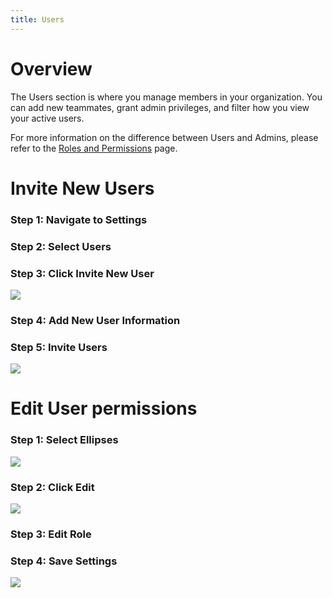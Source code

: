 ```yaml
---
title: Users
---
```


# Overview

The Users section is where you manage members in your organization. You can add new teammates, grant admin privileges, and filter how you view your active users.

<Note> For more information on the difference between Users and Admins, please refer to the [Roles and Permissions](/admin/settings/role-&-permission) page. </Note>

# Invite New Users

### Step 1: Navigate to Settings

### Step 2: Select Users

### Step 3: Click Invite New User

![](https://lh3.googleusercontent.com/xk69MzEIMInNDtALh4eznbTqEY_Fjh7vMuBu_MOXBubRa_qwF82uJtAtcuE4DJtzPmLSgyIKtyE_MVEQaVnBOao2YqxAxPwFGFITi_ZxZ592aB9OOuSDz4LDRaYb3ZS5mugu242gmYw5SKdZKnkfCjo)


### Step 4: Add New User Information

### Step 5: Invite Users

![](https://lh4.googleusercontent.com/GT4TVkL27tfkdfG-xueQ_cSfzrtUA0PAk22VIdEBeq-iqq1BXKvurQXa4gV8Ael8lnlUdHNoCtdOu2a0BJ2JWdEr-yaA5fb92N41tGPlpKFFo-EAhLGalbo-xZqi_u0e390hY3qYbJu13T43qZOA2QU)

# Edit User permissions

### Step 1: Select Ellipses

![](https://lh4.googleusercontent.com/OsUQjD9AGBhObsMTQ_3RfyOz7z5rc6lA9jr_cFPxlxuU76Zy98HYEtq6heKvQRNcDLwwxdeH6eosu6ykSQACXeIESe8f8ovxL6sRN7YhYTSLoab0HPetZtP6QxgijjGLIFi9Vjl2Lg870nrB0w6nu7U)

### Step 2: Click Edit

![](https://lh4.googleusercontent.com/WVTl_8jBGSQeyudhQ51MWIdXR-vtPCvgfnnFIM7zo0Yl3pEa1-PSbJHneDgNWTzAI1XtXdvhEa741VeA95eZkoyJt0wqS8ibjpgYsb5Zbl5b5TykS3IlxZMg5fjIvFNDBGbq4qE2Zkl4w3usPtXCyZY)

### Step 3: Edit Role 

### Step 4: Save Settings

![](https://lh5.googleusercontent.com/GRF7yQsyWMLaLDtA20-NcygYlSaddwbB5p6yqySBf0kF7nV4wh_VULLGoUjHr2K5sYkqnyOmW5TJKT4zu3Jx0xs2wx-kaLTbkqJl8r1-cSCKxA5WpMJDMtt7Iq3ZsSV4F2zz2f9f-8XW0eDFKPfZ_-I)

